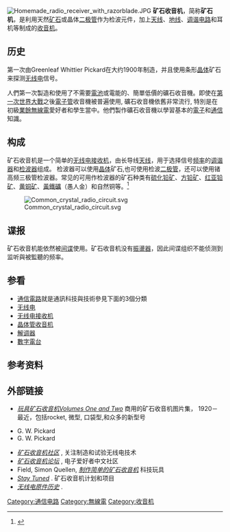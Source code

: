 {{多個問題|
{{expert|time=2014-12-08T13:53:26+00:00}}
{{Expand|time=2012-03-05T08:26:09+00:00 }}
{{refimprove|time=2014-12-08T13:47:42+00:00}}
}}
[[File:Homemade_radio_receiver_with_razorblade.JPG|thumb]]
'''矿石收音机'''，简称'''矿石机'''，是利用天然[[矿石|矿石]]或晶体[[二极管|二极管]]作为检波元件，加上[[天线|天线]]、[[地线|地线]]、[[调谐电路|调谐电路]]和耳机等制成的[[收音机|收音机]]。

== 历史 ==
第一次由Greenleaf Whittier Pickard在大约1900年制造，并且使用条形[[晶体|晶体]]矿石来探测[[无线电|无线电]]信号。
 
人們第一次製造和使用了不需要[[電池|電池]]或電能的、簡單低價的礦石收音機。即使在[[第一次世界大戰|第一次世界大戰]]之後[[電子管|電子管]]收音機被普遍使用, 礦石收音機依舊非常流行, 特別是在初級[[業餘無線電|業餘無線電]]愛好者和學生當中。他們製作礦石收音機以學習基本的[[電子|電子]]和[[通信|通信]]知識。

== 构成 ==
矿石收音机是一个简单的[[无线电|无线电]][[接收机|接收机]]，由长导线[[天线|天线]]，用于选择信号[[频率|频率]]的[[调谐器|调谐器]]和[[检波器|检波器]]组成。
检波器可以使用[[晶体|晶体]]矿石,也可使用检波[[二极管|二极管]]，还可以使用锗高频三极管检波器。常见的可用作检波器的矿石种类有[[硫化铅矿|硫化铅矿]]、[[方铅矿|方铅矿]]、[[红亚铅矿|红亚铅矿]]、[[黄铜矿|黄铜矿]]、[[黃鐵礦|黃鐵礦]]（愚人金）和自然铜等。<ref>{{cite web|author=林葆浏 |title=矿石收音机怎样接收广播 |url=http://www.pa555.com/display.php?id=832 |publisher=公共广播技术网 |accessdate=2013-04-15 |deadurl=yes |archiveurl=https://web.archive.org/web/20121219211148/http://www.pa555.com/display.php?id=832 |archivedate=2012-12-19 }}</ref>

[[File:Common_crystal_radio_circuit.svg|thumb]]

== 谍报 ==
矿石收音机能依然被[[间谍|间谍]]使用。矿石收音机没有[[振盪器|振盪器]]，因此间谍组织不能侦测到监听與被監聽的频率。

== 参看 ==
* [[通信電路|通信電路]]就是通訊科技與技術參見下面的3個分類
* [[无线电|无线电]]
* [[无线电接收机|无线电接收机]]
* [[晶体管收音机|晶体管收音机]]
* [[解调器|解调器]]
* [[數字電台|數字電台]]

==参考资料==
<references />
== 外部链接 ==
* [http://www.ericwrobbel.com/ ''玩具矿石收音机Volumes One and Two''] {{Wayback|url=http://www.ericwrobbel.com/ |date=20060219012109 }} 商用的矿石收音机图片集， 1920－最近，包括rocket, 微型, 口袋型,和众多的新型号
<!--{{美国专利}}-->
* G. W. Pickard {{US patent|836531}}
* G. W. Pickard {{US patent|876996}}

* ''[http://www.midnightscience.com/ 矿石收音机社区] {{Wayback|url=http://www.midnightscience.com/ |date=20060114052628 }}'', 关注制造和试验无线电技术
* ''[http://www.crystalradio.cn/ 矿石收音机论坛] {{Wayback|url=http://www.crystalradio.cn/ |date=20120208093845 }}'', 电子爱好者中文社区
* Field, Simon Quellen, ''[http://scitoys.com/scitoys/scitoys/radio/radio.html#crystal 制作简单的矿石收音机] {{Wayback|url=http://scitoys.com/scitoys/scitoys/radio/radio.html#crystal |date=20051224182635 }}'' 科技玩具
* ''[http://www.crystalradio.net/ Stay Tuned] {{Wayback|url=http://www.crystalradio.net/ |date=20060103210119 }}''. 矿石收音机计划和项目
* ''[http://www.teslatech.info/ttmagazine/v1n2/basics.htm 无线电原件历史] {{Wayback|url=http://www.teslatech.info/ttmagazine/v1n2/basics.htm |date=20051108053219 }}''.
{{广播}}
{{Authority control}}
[[Category:通信电路|Category:通信电路]]
[[Category:無線電|Category:無線電]]
[[Category:收音机|Category:收音机]]